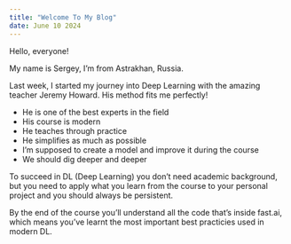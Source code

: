 ```yaml
---
title: "Welcome To My Blog"
date: June 10 2024
---
```


Hello, everyone!

My name is Sergey, I'm from Astrakhan, Russia.

Last week, I started my journey into Deep Learning with the amazing teacher Jeremy Howard. His method fits me perfectly!

* He is one of the best experts in the field
* His course is modern
* He teaches through practice
* He simplifies as much as possible
* I'm supposed to create a model and improve it during the course
* We should dig deeper and deeper

To succeed in DL (Deep Learning) you don't need academic background, but you need to apply what you learn from the course to your personal project and you should always be persistent.

By the end of the course you'll understand all the code that's inside fast.ai, which means you've learnt the most important best practicies used in modern DL.